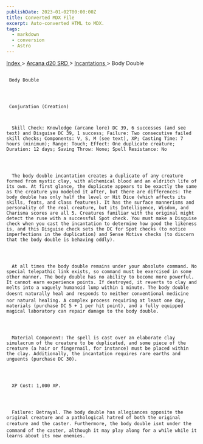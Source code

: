 ```yaml
---
publishDate: 2023-01-02T00:00:00Z
title: Converted MDX File
excerpt: Auto-converted HTML to MDX.
tags:
  - markdown
  - conversion
  - Astro
---
```


[
Index
](-index) >
[
Arcana d20 SRD
](arcana-d20-srd-index) >
[
Incantations
](arcana-d20-srd-incantations-index) > Body Double

##

     Body Double




     Conjuration (Creation)



      Skill Check: Knowledge (arcane lore) DC 39, 6 successes (and see text) and Disguise DC 39, 1 success; Failure: Two consecutive failed skill checks; Components: V, S, M (see text), XP; Casting Time: 7 hours (minimum); Range: Touch; Effect: One duplicate creature; Duration: 12 days; Saving Throw: None; Spell Resistance: No




      The body double incantation creates a duplicate of any creature formed from mystic clay, with alchemical blood and an eldritch life of its own. At first glance, the duplicate appears to be exactly the same as the creature you modeled it after, but there are differences: The body double has only half the level or Hit Dice (which affects its skills, feats, and class features). It has the surface mannerisms and personality of the real creature, but its Intelligence, Wisdom, and Charisma scores are all 5. Creatures familiar with the original might detect the ruse with a successful Spot check. You must make a Disguise check when you cast the incantation to determine how good the likeness is, and this Disguise check sets the DC for Spot checks (to notice imperfections in the duplication) and Sense Motive checks (to discern that the body double is behaving oddly).




      At all times the body double remains under your absolute command. No special telepathic link exists, so command must be exercised in some other manner. The body double has no ability to become more powerful. It cannot earn experience points. If destroyed, it reverts to clay and melts into a vaguely humanoid lump within 1 minute. The body double doesnt naturally heal and responds to neither conventional medicine nor natural healing. A complex process requiring at least one day, materials (purchase DC 5 + 1 per hit point), and a fully equipped magical laboratory can repair damage to the body double.




      Material Component: The spell is cast over an elaborate clay simulacrum of the creature to be duplicated, and some piece of the creature (a hair or fingernail, for instance) must be placed within the clay. Additionally, the incantation requires rare earths and unguents (purchase DC 30).




      XP Cost: 1,000 XP.




      Failure: Betrayal. The body double has allegiances opposite the original creature and a pathological hatred of both the original creature and the caster. Furthermore, the body double isnt under the command of the caster, although it may play along for a while while it learns about its new enemies.
